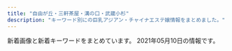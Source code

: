 ```yaml
---
title: "自由が丘・三軒茶屋・溝の口・武蔵小杉"
description: "キーワード別にの巨乳アジアン・チャイナエステ嬢情報をまとめました。"
---
```


新着画像と新着キーワードをまとめています。
2021年05月10日の情報です。

<DmmAffiliateIns />
<KeywordTable
  shops={
    [
    {
        "keywords": {
            "C": 14
        },
        "station": "\u81ea\u7531\u304c\u4e18\u99c5\u5357\u53e3",
        "name": "\u697d\u697d\u5c4b",
        "img_links": [
            "http://ms-rlx.com/img/ttl_mobile.png",
            "http://ms-rlx.com/img/ttl_staff.png",
            "http://ms-rlx.com/img/att.png",
            "http://ms-rlx.com/img/access/road01.jpg",
            "http://ms-rlx.com/img/youtube.jpg",
            "http://ms-rlx.com/img/ttl_tnew.png",
            "http://ms-rlx.com/pic/head.png",
            "http://ms-rlx.com/staff/ringo/01mb.jpg",
            "http://ms-rlx.com/staff/momo/01mb.jpg",
            "http://ms-rlx.com/i/files/homeimg.jpg",
            "http://ms-rlx.com/staff/ruri/01.jpg",
            "http://ms-rlx.com/staff/milk/01.jpg",
            "http://ms-rlx.com/staff/ringo/01.jpg",
            "http://ms-rlx.com/img/ttl_concept.png",
            "http://ms-rlx.com/img/access/road03.jpg",
            "http://ms-rlx.com/staff/momo/01.jpg",
            "http://ms-rlx.com/staff/ruri/01mb.jpg",
            "http://ms-rlx.com/staff/milk/01mb.jpg",
            "http://ms-rlx.com/img/msgbtn.png",
            "http://ms-rlx.com/img/ttl_rec.png",
            "http://ms-rlx.com/staff/sachan/01.jpg",
            "http://ms-rlx.com/img/access/road02.jpg",
            "http://ms-rlx.com/staff/sachan/01mb.jpg"
        ],
        "url": "http://ms-rlx.com/"
    },
    {
        "url": "http://b-berry.work/",
        "station": "\u81ea\u7531\u304c\u4e18\u99c5\u5317\u53e3",
        "keywords": {},
        "name": "\u30d6\u30eb\u30fc\u30d9\u30ea\u30fc",
        "img_links": [
            "http://b-berry.work/images/int1.jpg",
            "http://b-berry.work/images/interior_t.jpg",
            "http://b-berry.work/images/staff_t.jpg",
            "http://b-berry.work/staff/maya.jpg",
            "http://b-berry.work/images/ac1.jpg",
            "http://b-berry.work/images/s1.png",
            "http://b-berry.work/images/sys.jpg",
            "http://b-berry.work/images/1.jpg",
            "http://b-berry.work/images/int2.jpg",
            "http://b-berry.work/img/maya1.jpg",
            "http://b-berry.work/images/head.jpg",
            "http://b-berry.work/images/ac2.jpg",
            "http://b-berry.work/img/yuri1.jpg",
            "http://b-berry.work/img/mona1.jpg",
            "http://b-berry.work/staff/yuri.jpg",
            "http://b-berry.work/images/rec1.jpg",
            "http://b-berry.work/images/news.jpg",
            "http://b-berry.work/staff/mona.jpg",
            "http://b-berry.work/images/3.jpg",
            "http://b-berry.work/images/2.jpg",
            "http://b-berry.work/images/tg.jpg",
            "http://b-berry.work/images/rec2.jpg"
        ]
    },
    {
        "img_links": [
            "http://koukoku.xyz/angel/ncss/m-top04.jpg",
            "http://koukoku.xyz/angel/ncss/m-head02.jpg",
            "http://koukoku.xyz/angel/ncss/staff/staff05.jpg",
            "http://koukoku.xyz/angel/ncss/staff/staff01.jpg",
            "http://koukoku.xyz/angel/images/call.png",
            "http://koukoku.xyz/angel/ncss/staff/staff03.jpg",
            "http://koukoku.xyz/angel/ncss/staff/staff02.jpg",
            "http://koukoku.xyz/angel/ncss/staff/staff06.jpg",
            "http://koukoku.xyz/angel/ncss/staff/staff07.jpg",
            "http://koukoku.xyz/angel/ncss/cam01.jpg",
            "http://koukoku.xyz/angel/ncss/staff/staff04.jpg"
        ],
        "name": "Angel\uff5e\u30a8\u30f3\u30b8\u30a7\u30eb",
        "url": "http://koukoku.xyz/angel/",
        "station": "\u4e8c\u5b50\u7389\u5ddd\u99c5\u897f\u53e3",
        "keywords": {
            "D": 6,
            "89": 1,
            "90": 4,
            "88": 1,
            "C": 1,
            "86": 1
        }
    },
    {
        "img_links": [
            "http://www.hanamizuki.esturl.com/img/ttl_info.png",
            "http://www.hanamizuki.esturl.com/files/005-02.jpg",
            "http://www.hanamizuki.esturl.com/img/header03.png",
            "http://www.hanamizuki.esturl.com/img/btn_side_mobile.jpg",
            "http://www.hanamizuki.esturl.com/files/003.jpg",
            "http://www.hanamizuki.esturl.com/files/005.jpg",
            "http://www.hanamizuki.esturl.com/files/002.jpg",
            "http://www.hanamizuki.esturl.com/img/btn_blog.png",
            "http://www.hanamizuki.esturl.com/files/004.jpg",
            "http://www.hanamizuki.esturl.com/files/006-02.jpg",
            "http://www.hanamizuki.esturl.com/files/001-02.jpg",
            "http://www.hanamizuki.esturl.com/files/002-02.jpg",
            "http://www.hanamizuki.esturl.com/img/ttl_news.png",
            "http://www.hanamizuki.esturl.com/files/006.jpg",
            "http://www.hanamizuki.esturl.com/img/goback.jpg",
            "http://www.hanamizuki.esturl.com/img/pickup.jpg",
            "http://www.hanamizuki.esturl.com/files/001.jpg",
            "http://www.hanamizuki.esturl.com/files/004-02.jpg",
            "http://www.hanamizuki.esturl.com/files/003-02.jpg"
        ],
        "name": "\u770b\u8b77\u7f8e\u5c11\u5973",
        "url": "http://www.hanamizuki.esturl.com/",
        "station": "\u4e09\u8ed2\u8336\u5c4b\u99c5\u5317\u53e3B",
        "keywords": {
            "86": 2,
            "C": 20,
            "88": 2,
            "87": 6,
            "85": 2,
            "D": 6
        }
    },
    {
        "keywords": {},
        "station": "\u4e8c\u5b50\u7389\u5ddd\u99c5\u897f\u53e3",
        "img_links": [
            "http://chishituyop.xyz/style/images/index-miru_06.jpg",
            "http://chishituyop.xyz/style/images/index-miru_18.jpg",
            "http://chishituyop.xyz/style/images/index-miru_03.jpg",
            "http://chishituyop.xyz/uploads/210413/1-21041312560R29.jpg",
            "http://chishituyop.xyz/style/images/t6.jpg",
            "http://chishituyop.xyz/style/images/s-bian.png",
            "http://chishituyop.xyz/style/images/t2.png",
            "http://chishituyop.xyz/uploads/201229/1-201229152000Y5.jpg",
            "http://chishituyop.xyz/style/images/t4.jpg",
            "http://chishituyop.xyz/style/images/nav2-sta.png",
            "http://chishituyop.xyz/uploads/210413/1-210413125542J5.jpg",
            "http://chishituyop.xyz/uploads/210413/1-21041312562W23.jpg",
            "http://chishituyop.xyz/style/images/t3.png",
            "http://chishituyop.xyz/style/images/nav-sys.jpg",
            "http://chishituyop.xyz/style/images/sys.jpg"
        ],
        "url": "http://chishituyop.xyz/",
        "name": "\u8d64\u30d0\u30e9"
    },
    {
        "img_links": [],
        "station": "\u4e8c\u5b50\u7389\u5ddd\u99c5\u897f\u53e3",
        "keywords": {},
        "name": "\u6625\u5c4b",
        "url": "https://haruya.xyz.mn/"
    },
    {
        "name": "Sweet",
        "img_links": [
            "http://www.wqiowaz.site/uploads/201008/1-20100Q55403531.jpg",
            "http://www.wqiowaz.site/uploads/201008/1-20100Q55522V7.jpg",
            "http://www.wqiowaz.site/picture/m-top004.jpg",
            "http://www.wqiowaz.site/uploads/200630/1-200630094K4325.jpg",
            "http://www.wqiowaz.site/uploads/200629/1-200629103204442.jpg",
            "http://www.wqiowaz.site/uploads/201008/1-20100Q5541T55.jpg",
            "http://www.wqiowaz.site/uploads/201008/1-20100Q5550EL.jpg",
            "http://www.wqiowaz.site/uploads/200630/1-200630094H5294.jpg",
            "http://www.wqiowaz.site/uploads/200914/1-20091416442NT.jpg",
            "http://www.wqiowaz.site/picture/foot01.jpg",
            "http://www.wqiowaz.site/picture/cam-01.jpg",
            "http://www.wqiowaz.site/uploads/200629/1-200629103142X4.jpg",
            "http://www.wqiowaz.site/uploads/200914/1-200914164443K1.jpg",
            "http://www.wqiowaz.site/picture/call.png",
            "http://www.wqiowaz.site/picture/m-top003.jpg",
            "http://www.wqiowaz.site/uploads/200629/1-200629103104120.jpg",
            "http://www.wqiowaz.site/picture/m-head01.jpg"
        ],
        "url": "http://www.wqiowaz.site/",
        "keywords": {
            "86": 1,
            "D": 3,
            "94": 4,
            "F": 4,
            "84": 2
        },
        "station": "\u7528\u8cc0\u99c5\u6771\u53e3"
    },
    {
        "url": "http://aosora.work/",
        "station": "\u4e09\u8ed2\u8336\u5c4b\u99c5\u5357\u53e3",
        "img_links": [
            "http://aosora.work/images/8.jpg",
            "http://aosora.work/staff/momo.jpg",
            "http://aosora.work/images/sys2.jpg",
            "http://aosora.work/images/1.jpg",
            "http://aosora.work/images/int2.png",
            "http://aosora.work/images/7.jpg",
            "http://aosora.work/img/karen1.jpg",
            "http://aosora.work/img/momo1.jpg",
            "http://aosora.work/images/4.jpg",
            "http://aosora.work/img/sora2.jpg",
            "http://aosora.work/img/miya1.jpg",
            "http://aosora.work/images/3.jpg",
            "http://aosora.work/images/6.jpg",
            "http://aosora.work/images/s1.jpg",
            "http://aosora.work/images/staff_t.png",
            "http://aosora.work/images/sys1.jpg",
            "http://aosora.work/images/2.jpg",
            "http://aosora.work/images/s1.png",
            "http://aosora.work/img/yu1.jpg",
            "http://aosora.work/staff/karen.jpg",
            "http://aosora.work/images/head.jpg",
            "http://aosora.work/img/sora1.jpg",
            "http://aosora.work/staff/yu.jpg",
            "http://aosora.work/images/news.png",
            "http://aosora.work/images/sys3.png",
            "http://aosora.work/images/interior_t.png",
            "http://aosora.work/img/hina1.jpg",
            "http://aosora.work/images/s2.jpg",
            "http://aosora.work/img/yu2.jpg",
            "http://aosora.work/img/momo2.jpg",
            "http://aosora.work/img/karen2.jpg",
            "http://aosora.work/staff/risa.jpg",
            "http://aosora.work/staff/sora.jpg",
            "http://aosora.work/staff/ayumi.jpg",
            "http://aosora.work/images/5.jpg",
            "http://aosora.work/img/ayumi1.jpg",
            "http://aosora.work/images/mobile.png",
            "http://aosora.work/images/int1.png",
            "http://aosora.work/staff/hina.jpg",
            "http://aosora.work/staff/miya.jpg",
            "http://aosora.work/img/hina2.jpg",
            "http://aosora.work/img/risa1.jpg"
        ],
        "name": "\u9752\u7a7a",
        "keywords": {}
    },
    {
        "url": "http://ms-shinraku.com/",
        "station": "\u5b66\u82b8\u5927\u5b66\u99c5\u6771\u53e3",
        "name": "\u5fc3\u697d",
        "keywords": {
            "C": 2
        },
        "img_links": [
            "http://ms-shinraku.com/staff/mari/01.jpg",
            "http://ms-shinraku.com/img/ttl_staff.png",
            "http://ms-shinraku.com/pic/topimg2.jpg",
            "http://ms-shinraku.com/staff/ayumi/01.jpg",
            "http://ms-shinraku.com/staff/momoka/01.jpg",
            "http://ms-shinraku.com/pic/head.jpg",
            "http://ms-shinraku.com/staff/yuki/01.jpg",
            "http://ms-shinraku.com/staff/ran/01.jpg",
            "http://ms-shinraku.com/img/foot.png",
            "http://ms-shinraku.com/pic/topimg1.jpg",
            "http://ms-shinraku.com/i/files/homeimg.jpg",
            "http://ms-shinraku.com/staff/kanako/01.jpg"
        ]
    },
    {
        "url": "http://in-esthe.com/you/",
        "station": "\u5b66\u82b8\u5927\u5b66\u99c5\u6771\u53e3",
        "img_links": [
            "http://in-esthe.com/you/images/p-7.jpg",
            "http://in-esthe.com/you/images/p-0.jpg",
            "http://in-esthe.com/you/images/mo.png",
            "http://in-esthe.com/you/images/p-9.jpg",
            "http://in-esthe.com/you/images/r-1.jpg",
            "http://in-esthe.com/you/images/p-5.jpg",
            "http://in-esthe.com/you/images/fla.jpg",
            "http://in-esthe.com/you/images/p-4.jpg",
            "http://in-esthe.com/you/images/botton.jpg",
            "http://in-esthe.com/you/images/p-10.jpg",
            "http://in-esthe.com/you/images/p-11.jpg",
            "http://in-esthe.com/you/images/r-2.jpg",
            "http://cdn.dino-es.com/images/logo/468x60DinoEs.png",
            "http://in-esthe.com/you/images/p-8.jpg",
            "http://in-esthe.com/you/images/p-3.jpg"
        ],
        "keywords": {},
        "name": "\u60a0"
    },
    {
        "station": "\u4e8c\u5b50\u7389\u5ddd\u99c5\u6771\u53e3",
        "name": "Oh Baby",
        "img_links": [
            "https://ohbay.relaxjp.com/css/top02.jpg",
            "https://ohbay.relaxjp.com/css/osusume03.jpg",
            "https://ohbay.relaxjp.com/css/foot.jpg",
            "https://ohbay.relaxjp.com/css/top0001.jpg",
            "https://ohbay.relaxjp.com/css/staff/staff04.jpg",
            "https://ohbay.relaxjp.com/images/call.png",
            "https://ohbay.relaxjp.com/css/osusume02.jpg",
            "https://ohbay.relaxjp.com/css/top03.jpg",
            "https://ohbay.relaxjp.com/css/staff/staff03.jpg",
            "https://ohbay.relaxjp.com/css/osusume001.jpg",
            "https://ohbay.relaxjp.com/css/staff/staff01.jpg",
            "https://ohbay.relaxjp.com/css/m-head.jpg",
            "https://ohbay.relaxjp.com/css/staff/staff02.jpg"
        ],
        "url": "https://ohbay.relaxjp.com/",
        "keywords": {}
    },
    {
        "img_links": [
            "http://kagayaki.jpn.cm/images/mobile2.jpg",
            "http://kagayaki.jpn.cm/images/girl-z1.jpg",
            "http://kagayaki.jpn.cm/images/bj3.png",
            "http://kagayaki.jpn.cm/images/room2.jpg",
            "http://kagayaki.jpn.cm/photos/sites/35/2020/10/2020100418535814.jpg",
            "http://kagayaki.jpn.cm/images/room4.jpg",
            "http://kagayaki.jpn.cm/photos/sites/35/2016/09/637893871729784570.jpg",
            "http://kagayaki.jpn.cm/images/room3.jpg",
            "http://kagayaki.jpn.cm/photos/sites/35/2016/08/staff3.jpg",
            "http://kagayaki.jpn.cm/photos/sites/35/2017/11/2017110107513579.jpg",
            "http://kagayaki.jpn.cm/photos/sites/35/2016/08/staff32.jpg",
            "http://kagayaki.jpn.cm/images/end1.jpg",
            "http://kagayaki.jpn.cm/images/mobile.jpg",
            "http://kagayaki.jpn.cm/photos/sites/35/2016/11/11.jpg",
            "http://kagayaki.jpn.cm/images/room5.jpg",
            "http://kagayaki.jpn.cm/photos/sites/35/2019/09/2019092518230998.jpg",
            "http://kagayaki.jpn.cm/images/girl-z2.jpg",
            "http://kagayaki.jpn.cm/images/room1.jpg",
            "http://kagayaki.jpn.cm/images/room6.jpg",
            "http://kagayaki.jpn.cm/photos/sites/35/2016/11/1.jpg",
            "http://kagayaki.jpn.cm/images/staff0.jpg",
            "http://kagayaki.jpn.cm/photos/sites/35/2016/11/12.jpg",
            "http://kagayaki.jpn.cm/images/top.jpg",
            "http://kagayaki.jpn.cm/images/staff_line.png"
        ],
        "name": "\u661f\u306e\u8f1d\u304d",
        "station": "\u4e09\u8ed2\u8336\u5c4b\u99c5\u5317\u53e3",
        "url": "http://kagayaki.jpn.cm/",
        "keywords": {
            "84": 1,
            "C": 17,
            "E": 1,
            "D": 6,
            "86": 5,
            "87": 2
        }
    },
    {
        "station": "\u4e09\u8ed2\u8336\u5c4b\u99c5\u4e16\u7530\u8c37\u901a\u308a\u53e3",
        "keywords": {
            "D": 3,
            "86": 2,
            "C": 2,
            "85": 2,
            "87": 1
        },
        "name": "\u30d6\u30ea\u30ea\u30a2\u30f3\u30b9",
        "url": "http://www.brilliance.mesthe.com/",
        "img_links": [
            "http://www.brilliance.mesthe.com/images/s2.jpg",
            "http://www.brilliance.mesthe.com/files/003-03.jpg",
            "http://www.brilliance.mesthe.com/images/s1.jpg",
            "http://www.brilliance.mesthe.com/files/002.jpg",
            "http://www.brilliance.mesthe.com/images/tel.png",
            "http://www.brilliance.mesthe.com/files/004.jpg",
            "http://www.brilliance.mesthe.com/files/003.jpg",
            "http://www.brilliance.mesthe.com/images/maga.jpg",
            "http://www.brilliance.mesthe.com/images/zi_massage.png",
            "http://www.brilliance.mesthe.com/images/zi_staff.png",
            "http://www.brilliance.mesthe.com/files/001.jpg",
            "http://www.brilliance.mesthe.com/images/shop/shop04.jpg",
            "http://www.brilliance.mesthe.com/images/main_top.png",
            "http://www.brilliance.mesthe.com/files/001-03.jpg",
            "http://www.brilliance.mesthe.com/files/002-03.jpg",
            "http://www.brilliance.mesthe.com/images/xian.png",
            "http://www.brilliance.mesthe.com/images/shop/shop02.jpg",
            "http://www.brilliance.mesthe.com/files/005-03.jpg",
            "http://www.brilliance.mesthe.com/images/new3.png",
            "http://www.brilliance.mesthe.com/images/main_bottom.png",
            "http://www.brilliance.mesthe.com/files/002-02.jpg",
            "http://www.brilliance.mesthe.com/images/service.png",
            "http://www.brilliance.mesthe.com/images/shop/shop03.jpg",
            "http://www.brilliance.mesthe.com/files/001-02.jpg",
            "http://www.brilliance.mesthe.com/files/003-02.jpg",
            "http://www.brilliance.mesthe.com/files/004-02.jpg",
            "http://www.brilliance.mesthe.com/images/shop/shop01.jpg",
            "http://www.brilliance.mesthe.com/images/new1.png",
            "http://www.brilliance.mesthe.com/files/005.jpg",
            "http://www.brilliance.mesthe.com/images/infotiao1.jpg",
            "http://www.brilliance.mesthe.com/files/005-02.jpg",
            "http://www.brilliance.mesthe.com/images/s3.jpg",
            "http://www.brilliance.mesthe.com/files/004-03.jpg",
            "http://www.brilliance.mesthe.com/images/pick.png"
        ]
    },
    {
        "keywords": {
            "E": 2,
            "C": 4,
            "D": 4
        },
        "station": "\u5b66\u82b8\u5927\u5b66\u99c5\u897f\u53e3",
        "url": "http://clair.work/",
        "name": "Clair \uff5e\u30af\u30ec\u30fc\u30eb\uff5e",
        "img_links": [
            "http://clair.work/images/recruit/point_05.png",
            "http://clair.work/images/recruit/sp_mainvisual.jpg",
            "http://clair.work/images/no_image.jpg",
            "http://clair.work/images/recruit/nagare_02.jpg",
            "http://clair.work/staff/mayu1.jpg",
            "http://clair.work/images/recruit/nagare_06.png",
            "http://clair.work/images/icon_ranking_02.png",
            "http://clair.work/images/recruit/point_07.png",
            "http://clair.work/images/icon_ranking_03.png",
            "http://clair.work/images/head_therapist.jpg",
            "http://clair.work/images/recruit/nagare_07.png",
            "http://clair.work/images/recruit/req_03.jpg",
            "http://clair.work/images/sw_home.png",
            "http://clair.work/images/mainvisual_01.jpg",
            "http://clair.work/images/icon_ranking_05.png",
            "http://clair.work/images/mainvisual_02_s.jpg",
            "http://clair.work/staff/yua1.jpg",
            "http://clair.work/images/icon_new.png",
            "http://clair.work/images/recruit/nagare_01.jpg",
            "http://clair.work/images/recruit/nagare_03.jpg",
            "http://clair.work/images/mainvisual_02.jpg",
            "http://clair.work/images/recruit/point_09.png",
            "http://clair.work/images/head_interior.jpg",
            "http://clair.work/images/icon_ranking_01.png",
            "http://clair.work/staff/kasumi1.jpg",
            "http://clair.work/images/recruit/point_06.png",
            "http://clair.work/images/recruit/message_03.png",
            "http://clair.work/images/sw_tel.png",
            "http://clair.work/staff/ayaka1.jpg",
            "http://clair.work/staff/humi2.jpg",
            "http://clair.work/images/mainvisual_01_s.jpg",
            "http://clair.work/images/recruit/point_04.png",
            "http://clair.work/images/trigger.jpg",
            "http://clair.work/images/recruit/nagare_05.png",
            "http://clair.work/images/recruit/point_08.png",
            "http://clair.work/images/recruit/point_03.png",
            "http://clair.work/staff/humi1.jpg",
            "http://clair.work/images/icon_ranking_04.png"
        ]
    },
    {
        "station": "\u81ea\u7531\u304c\u4e18\u99c5\u5317\u53e3",
        "keywords": {},
        "url": "http://annex-jp.info/",
        "img_links": [
            "http://annex-jp.info/images/mayumi.jpg",
            "http://www.annex-jp.info/i/img/yoho.jpg",
            "http://www.annex-jp.info/i/img/riri.jpg",
            "http://annex-jp.info/images/riri.jpg",
            "http://www.annex-jp.info/i/img/nana.jpg",
            "http://annex-jp.info/images/yoho.jpg",
            "http://annex-jp.info/images/sayuri.jpg",
            "http://annex-jp.info/images/kp-info.jpg",
            "http://annex-jp.info/images/nana.jpg",
            "http://annex-jp.info/images/mari.jpg",
            "http://www.annex-jp.info/i/img/sayuri.jpg",
            "http://annex-jp.info/images/info.png",
            "http://www.annex-jp.info/i/img/mayumi.jpg",
            "http://www.annex-jp.info/i/img/mari.jpg"
        ],
        "name": "\u305f\u3093\u307d\u307d"
    },
    {
        "keywords": {
            "D": 18,
            "88": 3,
            "86": 12,
            "C": 3,
            "85": 9,
            "\u30bb\u30af\u30b7\u30fc": 1,
            "84": 6
        },
        "img_links": [
            "http://www.jojo.mensnv.com/files/013.jpg",
            "http://www.jojo.mensnv.com/images/backlistbtn.png",
            "http://www.jojo.mensnv.com/files/013-02.jpg",
            "http://www.jojo.mensnv.com/files/001-03.jpg",
            "http://www.jojo.mensnv.com/files/007-02.jpg",
            "http://www.jojo.mensnv.com/images/slider/02.jpg",
            "http://www.jojo.mensnv.com/files/012.jpg",
            "http://www.jojo.mensnv.com/files/010-02.jpg",
            "http://www.jojo.mensnv.com/files/009-03.jpg",
            "http://www.jojo.mensnv.com/files/001.jpg",
            "http://www.jojo.mensnv.com/files/006.jpg",
            "http://www.jojo.mensnv.com/images/showCover.png",
            "http://www.jojo.mensnv.com/images/mobile.jpg",
            "http://www.jojo.mensnv.com/files/007-03.jpg",
            "http://www.jojo.mensnv.com/images/coverGirlParts.png",
            "http://www.jojo.mensnv.com/files/011.jpg",
            "http://www.jojo.mensnv.com/files/003.jpg",
            "http://www.jojo.mensnv.com/images/slider/03.jpg",
            "http://www.jojo.mensnv.com/images/tel.png",
            "http://www.jojo.mensnv.com/files/010.jpg",
            "http://www.jojo.mensnv.com/files/014-02.jpg",
            "http://www.jojo.mensnv.com/files/002-03.jpg",
            "http://www.jojo.mensnv.com/files/009-02.jpg",
            "http://www.jojo.mensnv.com/files/004-03.jpg",
            "http://www.jojo.mensnv.com/files/002.jpg",
            "http://www.jojo.mensnv.com/files/013-03.jpg",
            "http://www.jojo.mensnv.com/files/012-03.jpg",
            "http://www.jojo.mensnv.com/files/012-02.jpg",
            "http://www.jojo.mensnv.com/files/005.jpg",
            "http://www.jojo.mensnv.com/files/001-02.jpg",
            "http://www.jojo.mensnv.com/images/slider/01.jpg",
            "http://www.jojo.mensnv.com/files/006-03.jpg",
            "http://www.jojo.mensnv.com/files/005-03.jpg",
            "http://www.jojo.mensnv.com/files/009.jpg",
            "http://www.jojo.mensnv.com/files/004.jpg",
            "http://www.jojo.mensnv.com/files/011-03.jpg",
            "http://www.jojo.mensnv.com/files/010-03.jpg",
            "http://www.jojo.mensnv.com/files/005-02.jpg",
            "http://www.jojo.mensnv.com/files/014.jpg",
            "http://www.jojo.mensnv.com/files/003-03.jpg",
            "http://www.jojo.mensnv.com/files/006-02.jpg",
            "http://www.jojo.mensnv.com/files/014-03.jpg",
            "http://www.jojo.mensnv.com/files/002-02.jpg",
            "http://www.jojo.mensnv.com/files/011-02.jpg",
            "http://www.jojo.mensnv.com/files/004-02.jpg",
            "http://www.jojo.mensnv.com/files/007.jpg",
            "http://www.jojo.mensnv.com/files/003-02.jpg"
        ],
        "station": "\u4e09\u8ed2\u8336\u5c4b\u99c5\u5357\u53e3",
        "name": "JoJo",
        "url": "http://www.jojo.mensnv.com/"
    },
    {
        "name": "\u898b\u8fd4\u308a\u7f8e\u4eba",
        "station": "\u90fd\u7acb\u5927\u5b66\u99c5",
        "url": "http://www.mikaeribijin.esturl.com/",
        "img_links": [
            "http://www.mikaeribijin.esturl.com/files/001.jpg",
            "http://www.mikaeribijin.esturl.com/files/003-02.jpg",
            "http://www.mikaeribijin.esturl.com/images/mobile.png",
            "http://www.mikaeribijin.esturl.com/images/line.jpg",
            "http://www.mikaeribijin.esturl.com/files/004-02.jpg",
            "http://www.mikaeribijin.esturl.com/images/girl-z2.jpg",
            "http://www.mikaeribijin.esturl.com/files/001-02.jpg",
            "http://www.mikaeribijin.esturl.com/images/bj3.png",
            "http://www.mikaeribijin.esturl.com/images/information.png",
            "http://www.mikaeribijin.esturl.com/images/staff_line.png",
            "http://www.mikaeribijin.esturl.com/images/girl-z1.jpg",
            "http://www.mikaeribijin.esturl.com/images/link_line.png",
            "http://www.mikaeribijin.esturl.com/images/shop/shop01.jpg",
            "http://www.mikaeribijin.esturl.com/images/shop/shop03.jpg",
            "http://www.mikaeribijin.esturl.com/images/shop/shop04.jpg",
            "http://www.mikaeribijin.esturl.com/images/top.png",
            "http://www.mikaeribijin.esturl.com/files/004.jpg",
            "http://www.mikaeribijin.esturl.com/files/002.jpg",
            "http://www.mikaeribijin.esturl.com/files/003.jpg",
            "http://www.mikaeribijin.esturl.com/images/top_sche.png",
            "http://www.mikaeribijin.esturl.com/files/002-02.jpg",
            "http://www.mikaeribijin.esturl.com/images/shop/shop02.jpg"
        ],
        "keywords": {
            "D": 3,
            "87": 2,
            "C": 1,
            "88": 2
        }
    },
    {
        "url": "http://www.es-flower.link/",
        "img_links": [
            "http://www.es-flower.link/sp/images/sisu.jpg",
            "http://www.es-flower.link/img/yuyu1.jpg",
            "http://www.es-flower.link/images/ta.jpg",
            "http://www.es-flower.link/sp/images/rec2.jpg",
            "http://www.es-flower.link/sp/menu/staff.jpg",
            "http://www.es-flower.link/sp/images/rec3.jpg",
            "http://www.es-flower.link/images/sm.jpg",
            "http://www.es-flower.link/sp/images/footer.jpg",
            "http://www.es-flower.link/images/4.jpg",
            "http://www.es-flower.link/images/6.jpg",
            "http://www.es-flower.link/images/3.jpg",
            "http://www.es-flower.link/images/7.jpg",
            "http://www.es-flower.link/sp/images/time.jpg",
            "http://www.es-flower.link/sp/images/6.jpg",
            "http://www.es-flower.link/sp/images/2.jpg",
            "http://www.es-flower.link/sp/menu/top.jpg",
            "http://www.es-flower.link/sp/images/sys1.jpg",
            "http://www.es-flower.link/sp/images/interior_t.jpg",
            "http://www.es-flower.link/images/int1.png",
            "http://www.es-flower.link/sp/menu/interior.jpg",
            "http://www.es-flower.link/images/news.jpg",
            "http://www.es-flower.link/sp/images/pc.jpg",
            "http://www.es-flower.link/sp/images/top.jpg",
            "http://www.es-flower.link/sp/img/nene1.jpg",
            "http://www.es-flower.link/sp/images/int2.jpg",
            "http://www.es-flower.link/sp/images/7.jpg",
            "http://www.es-flower.link/images/staff_t.jpg",
            "http://www.es-flower.link/sp/images/sisu_t.jpg",
            "http://www.es-flower.link/images/rec1.png",
            "http://www.es-flower.link/images/rec2.jpg",
            "http://www.es-flower.link/sp/images/rec1.jpg",
            "http://www.es-flower.link/sp/images/sys2.jpg",
            "http://www.es-flower.link/images/interior_t.jpg",
            "http://www.es-flower.link/sp/images/staff_t.jpg",
            "http://www.es-flower.link/sp/images/int1.jpg",
            "http://www.es-flower.link/sp/images/tel.jpg",
            "http://www.es-flower.link/sp/images/newsb.png",
            "http://www.es-flower.link/sp/images/head.png",
            "http://www.es-flower.link/img/mizuki1.jpg",
            "http://www.es-flower.link/sp/images/sys3.jpg",
            "http://www.es-flower.link/img/yume1.jpg",
            "http://www.es-flower.link/img/huyumi1.jpg",
            "http://www.es-flower.link/sp/images/news.jpg",
            "http://www.es-flower.link/images/2.jpg",
            "http://www.es-flower.link/sp/img/mizuki1.jpg",
            "http://www.es-flower.link/sp/img/arisa1.jpg",
            "http://www.es-flower.link/images/5.jpg",
            "http://www.es-flower.link/images/int2.png",
            "http://www.es-flower.link/images/1.jpg",
            "http://www.es-flower.link/sp/images/3.jpg",
            "http://www.es-flower.link/img/koyuki1.jpg",
            "http://www.es-flower.link/sp/img/koyuki1.jpg",
            "http://www.es-flower.link/img/arisa1.jpg",
            "http://www.es-flower.link/images/info.jpg",
            "http://www.es-flower.link/sp/images/5.jpg",
            "http://www.es-flower.link/sp/images/4.jpg",
            "http://www.es-flower.link/sp/images/ac1.jpg",
            "http://www.es-flower.link/images/sys.png",
            "http://www.es-flower.link/sp/images/1.jpg",
            "http://www.es-flower.link/sp/img/yuyu1.jpg",
            "http://www.es-flower.link/sp/img/yume1.jpg",
            "http://www.es-flower.link/images/head.jpg",
            "http://www.es-flower.link/images/mobile.jpg",
            "http://www.es-flower.link/img/nene1.jpg",
            "http://www.es-flower.link/sp/img/huyumi1.jpg"
        ],
        "name": "\u6625\u306e\u604b",
        "station": "\u81ea\u7531\u304c\u4e18\u99c5\u5317\u53e3",
        "keywords": {}
    },
    {
        "img_links": [
            "http://www.esthe.esraku.com/files/001.jpg",
            "http://www.esthe.esraku.com/files/005.jpg",
            "http://www.esthe.esraku.com/images/m1.jpg",
            "http://www.esthe.esraku.com/images/m6.jpg",
            "http://www.esthe.esraku.com/images/m3.jpg",
            "http://www.esthe.esraku.com/images/s_news.png",
            "http://www.esthe.esraku.com/files/006.jpg",
            "http://www.esthe.esraku.com/images/s_top_therapist.png",
            "http://www.esthe.esraku.com/images/m2.jpg",
            "http://www.esthe.esraku.com/files/003.jpg",
            "http://www.esthe.esraku.com/images/s_pickup.png",
            "http://www.esthe.esraku.com/images/slider-img001.jpg",
            "http://www.esthe.esraku.com/files/002.jpg",
            "http://www.esthe.esraku.com/images/slider-img002.jpg",
            "http://www.esthe.esraku.com/images/s_message.png",
            "http://www.esthe.esraku.com/files/004.jpg",
            "http://www.esthe.esraku.com/images/m4.jpg"
        ],
        "station": "\u4e09\u8ed2\u8336\u5c4b\u99c5\u5357\u53e3",
        "keywords": {
            "85": 8,
            "91": 8,
            "D": 40,
            "88": 8,
            "E": 8,
            "86": 8,
            "87": 16
        },
        "name": "\u53f0\u6e7e\u30a8\u30b9\u30c6",
        "url": "http://www.esthe.esraku.com/"
    },
    {
        "url": "http://www.miyuki.es-relax.info/",
        "station": "\u5927\u5ca1\u5c71\u99c5",
        "keywords": {},
        "name": "\u30de\u30c3\u30b5\u30fc\u30b8\u306e\u66d9",
        "img_links": [
            "http://www.miyuki.es-relax.info/images/sp03.jpg",
            "http://www.miyuki.es-relax.info/images/sp02.jpg",
            "http://www.miyuki.es-relax.info/images/info2.jpg",
            "http://www.miyuki.es-relax.info/gals/yuki1.jpg",
            "http://www.miyuki.es-relax.info/images/kp01.jpg",
            "http://www.miyuki.es-relax.info/images/sp01.jpg",
            "http://www.miyuki.es-relax.info/gals/nana1.jpg",
            "http://www.miyuki.es-relax.info/images/info1.jpg",
            "http://www.miyuki.es-relax.info/images/yoyaku.png",
            "http://www.miyuki.es-relax.info/images/info4.jpg",
            "http://www.miyuki.es-relax.info/images/info3.jpg",
            "http://www.miyuki.es-relax.info/gals/yuri1.jpg"
        ]
    },
    {
        "station": "\u99d2\u6ca2\u5927\u5b66\u99c5\u99d2\u6ca2\u516c\u5712\u53e3",
        "url": "http://esthegt.xyz/ymd/",
        "keywords": {},
        "name": "\u5922\u898b\u5802",
        "img_links": [
            "http://esthegt.xyz/ymd/images/button-6.png",
            "http://esthegt.xyz/ymd/images/button-3.png",
            "http://esthegt.xyz/ymd/images/tt.png",
            "http://esthegt.xyz/ymd/images/button-1.png",
            "http://esthegt.xyz/ymd/girl/10.jpg",
            "http://esthegt.xyz/ymd/girl/11.jpg",
            "http://esthegt.xyz/ymd/girl/12.jpg",
            "http://esthegt.xyz/ymd/images/button-5.png",
            "http://esthegt.xyz/ymd/girl/9.jpg",
            "http://esthegt.xyz/ymd/girl/8.jpg",
            "http://esthegt.xyz/ymd/images/button-4.png",
            "http://esthegt.xyz/ymd/images/call.png",
            "http://esthegt.xyz/ymd/girl/7.jpg",
            "http://esthegt.xyz/ymd/images/button-2.png"
        ]
    }
]
}
/>
<DmmAffiliateScript />
